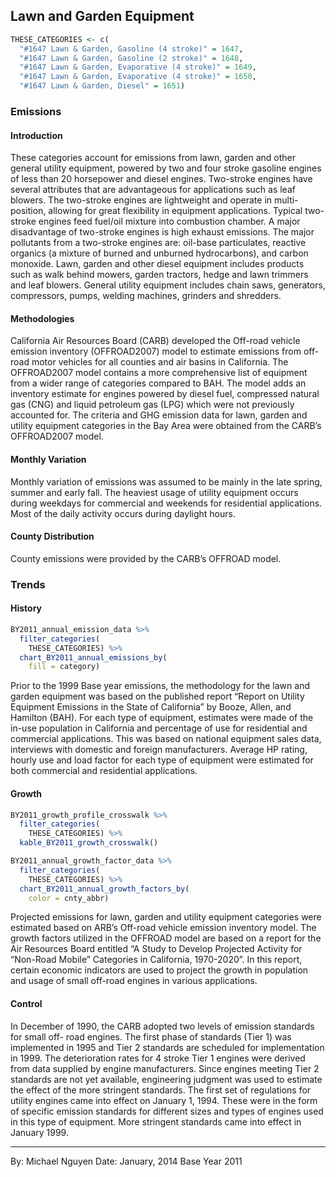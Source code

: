 ## Lawn and Garden Equipment {#mobile-lawn_garden}

```r
THESE_CATEGORIES <- c(
  "#1647 Lawn & Garden, Gasoline (4 stroke)" = 1647,
  "#1647 Lawn & Garden, Gasoline (2 stroke)" = 1648,
  "#1647 Lawn & Garden, Evaporative (4 stroke)" = 1649,
  "#1647 Lawn & Garden, Evaporative (4 stroke)" = 1650,
  "#1647 Lawn & Garden, Diesel" = 1651)
```

### Emissions

#### Introduction {-}

These categories account for emissions from lawn, garden and other general utility equipment, powered by two and four stroke gasoline engines of less than 20 horsepower and diesel engines. Two-stroke engines have several attributes that are advantageous for applications such as leaf blowers. The two-stroke engines are lightweight and operate in multi-position, allowing for great flexibility in equipment applications. Typical two- stroke engines feed fuel/oil mixture into combustion chamber. A major disadvantage of two-stroke engines is high exhaust emissions. The major pollutants from a two-stroke engines are: oil-base particulates, reactive organics (a mixture of burned and unburned hydrocarbons), and carbon monoxide. Lawn, garden and other diesel equipment includes products such as walk behind mowers, garden tractors, hedge and lawn trimmers and leaf blowers. General utility equipment includes chain saws, generators, compressors, pumps, welding machines, grinders and shredders.

#### Methodologies {-}

California Air Resources Board (CARB) developed the Off-road vehicle emission inventory (OFFROAD2007) model to estimate emissions from off-road motor vehicles for all counties and air basins in California. The OFFROAD2007 model contains a more comprehensive list of equipment from a wider range of categories compared to BAH. The model adds an inventory estimate for engines powered by diesel fuel, compressed natural gas (CNG) and liquid petroleum gas (LPG) which were not previously accounted for. The criteria and GHG emission data for lawn, garden and utility equipment categories in the Bay Area were obtained from the CARB’s OFFROAD2007 model.

#### Monthly Variation {-}

Monthly variation of emissions was assumed to be mainly in the late spring, summer and early fall. The heaviest usage of utility equipment occurs during weekdays for commercial and weekends for residential applications. Most of the daily activity occurs during daylight hours.

#### County Distribution {-}

County emissions were provided by the CARB’s OFFROAD model.

### Trends {#mobile-lawn_garden-trend}

#### History {-}

```r
BY2011_annual_emission_data %>%
  filter_categories(
    THESE_CATEGORIES) %>%
  chart_BY2011_annual_emissions_by(
    fill = category) 
```

Prior to the 1999 Base year emissions, the methodology for the lawn and garden equipment was based on the published report "Report on Utility Equipment Emissions in the State of California" by Booze, Allen, and Hamilton (BAH). For each type of equipment, estimates were made of the in-use population in California and percentage of use for residential and commercial applications. This was based on national equipment sales data, interviews with domestic and foreign manufacturers. Average HP rating, hourly use and load factor for each type of equipment were estimated for both commercial and residential applications.

#### Growth {-}

```r
BY2011_growth_profile_crosswalk %>%
  filter_categories(
    THESE_CATEGORIES) %>%
  kable_BY2011_growth_crosswalk()
```

```r
BY2011_annual_growth_factor_data %>%
  filter_categories(
    THESE_CATEGORIES) %>%
  chart_BY2011_annual_growth_factors_by(
    color = cnty_abbr) 
```

Projected emissions for lawn, garden and utility equipment categories were estimated based on ARB’s Off-road vehicle emission inventory model. The growth factors utilized in the OFFROAD model are based on a report for the Air Resources Board entitled “A Study to Develop Projected Activity for “Non-Road Mobile” Categories in California, 1970-2020”. In this report, certain economic indicators are used to project the growth in population and usage of small off-road engines in various applications.

#### Control {-}

In December of 1990, the CARB adopted two levels of emission standards for small off- road engines. The first phase of standards (Tier 1) was implemented in 1995 and Tier 2 standards are scheduled for implementation in 1999. The deterioration rates for 4 stroke Tier 1 engines were derived from data supplied by engine manufacturers. Since engines meeting Tier 2 standards are not yet available, engineering judgment was used to estimate the effect of the more stringent standards. The first set of regulations for utility engines came into effect on January 1, 1994. These were in the form of specific emission standards for different sizes and types of engines used in this type of equipment. More stringent standards came into effect in January 1999.

***

By: Michael Nguyen 
Date: January, 2014 
Base Year 2011
